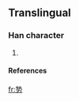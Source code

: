 ==Translingual==

===Han character===
{{Han char|rn=19|rad=力|as=08|sn=10|four=|canj=竹戈大尸 (HIKS)}}

# {{defn|Han}}

====References====
{{Han ref|kx=0147.381|dkj=|dj=|hdz=|uh=351F|ud=13599|bh=|bd=}}



[[fr:㔟]]